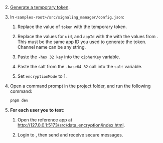 <PlatformWrapper platform="web">

2. [Generate a temporary token](../reference/manage-agora-account#generate-a--token).

1. In `<samples-root>/src/signaling_manager/config.json`:

    1. Replace the value of `token` with the temporary token.

    1. Replace the values for `uid`, and `appId` with the with the values from <Link target="_blank" to="{{global.AGORA_CONSOLE_URL}}"><Vg k="CONSOLE" /></Link>. This must be the same app ID you used to generate the token. Channel name can be any string.

    1.  Paste the `-hex 32 key` into the `cipherKey` variable.

    1.  Paste the salt from the `-base64 32` call into the `salt` variable.

    1. Set `encryptionMode` to 1.

1. Open a command prompt in the project folder, and run the following command:

    ``` bash
    pnpm dev
    ```

1. **For each user you to test**:

    1. Open the reference app at http://127.0.0.1:5173/src/data_encryption/index.html.

    1. Login to <Vg k="MESS" />, then send and receive secure messages.

</PlatformWrapper>
